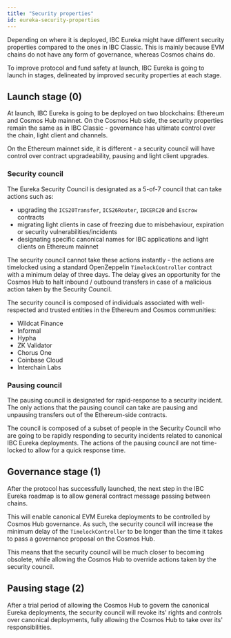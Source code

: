 ```yaml
---
title: "Security properties"
id: eureka-security-properties
---
```


Depending on where it is deployed, IBC Eureka might have different security properties compared to the ones in IBC Classic. This is mainly because
EVM chains do not have any form of governance, whereas Cosmos chains do.

To improve protocol and fund safety at launch, IBC Eureka is going to launch in stages, delineated by improved security properties at each stage.

## Launch stage (0)

At launch, IBC Eureka is going to be deployed on two blockchains: Ethereum and Cosmos Hub mainnet. On the Cosmos Hub side, the security properties remain
the same as in IBC Classic - governance has ultimate control over the chain, light client and channels.

On the Ethereum mainnet side, it is different - a security council will have control over contract upgradeability, pausing and light client upgrades.

### Security council

The Eureka Security Council is designated as a 5-of-7 council that can take actions such as:
- upgrading the `ICS20Transfer`, `ICS26Router`, `IBCERC20` and `Escrow` contracts
- migrating light clients in case of freezing due to misbehaviour, expiration or security vulnerabilities/incidents
- designating specific canonical names for IBC applications and light clients on Ethereum mainnet

The security council cannot take these actions instantly - the actions are timelocked using a standard OpenZeppelin `TimelockController` contract with a minimum
delay of three days. The delay gives an opportunity for the Cosmos Hub to halt inbound / outbound transfers in case of a malicious action taken by the Security Council.

The security council is composed of individuals associated with well-respected and trusted entities in the Ethereum and Cosmos communities:
- Wildcat Finance
- Informal
- Hypha
- ZK Validator
- Chorus One
- Coinbase Cloud
- Interchain Labs

### Pausing council

The pausing council is designated for rapid-response to a security incident. The only actions that the pausing council can take are pausing and unpausing transfers out of the Ethereum-side contracts.

The council is composed of a subset of people in the Security Council who are going to be rapidly responding to security incidents related to canonical IBC Eureka deployments. The actions of the pausing council are not time-locked
to allow for a quick response time.

## Governance stage (1)

After the protocol has successfully launched, the next step in the IBC Eureka roadmap is to allow general contract message passing between chains.

This will enable canonical EVM Eureka deployments to be controlled by Cosmos Hub governance. As such, the security council will increase the minimum delay of the `TimelockController`
to be longer than the time it takes to pass a governance proposal on the Cosmos Hub.

This means that the security council will be much closer to becoming obsolete, while allowing the Cosmos Hub to override actions taken by the security council.

## Pausing stage (2)

After a trial period of allowing the Cosmos Hub to govern the canonical Eureka deployments, the security council will revoke its' rights and controls over canonical deployments,
fully allowing the Cosmos Hub to take over its' responsibilities.
